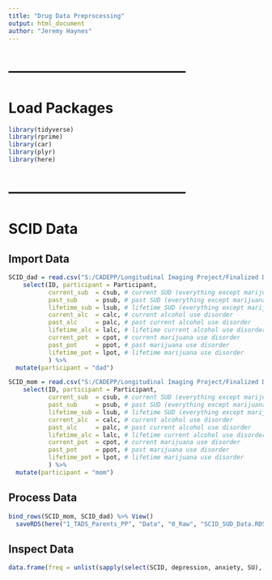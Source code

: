 ```yaml
---
title: "Drug Data Preprocessing"
output: html_document
author: "Jeremy Haynes"
---
```




# --------------------------------------
# Load Packages
```r
library(tidyverse)
library(rprime)
library(car)
library(plyr)
library(here)
```



# --------------------------------------
# SCID Data



## Import Data
```r
SCID_dad = read.csv("S:/CADEPP/Longitudinal Imaging Project/Finalized Datasets Spring 2022/Finalized Scored Data/T1/Interviews/SCID/Dad/5.23.2022_DadSCIDT1_diagnosesandsymptoms.csv") %>%
    select(ID, participant = Participant,
           current_sub  = csub, # current SUD (everything except marijuana and alcohol)
           past_sub     = psub, # past SUD (everything except marijuana and alcohol)
           lifetime_sub = lsub, # lifetime SUD (everything except marijuana and alcohol)
           current_alc  = calc, # current alcohol use disorder
           past_alc     = palc, # past current alcohol use disorder
           lifetime_alc = lalc, # lifetime current alcohol use disorder
           current_pot  = cpot, # current marijuana use disorder
           past_pot     = ppot, # past marijuana use disorder
           lifetime_pot = lpot, # lifetime marijuana use disorder
           ) %>% 
  mutate(participant = "dad")

SCID_mom = read.csv("S:/CADEPP/Longitudinal Imaging Project/Finalized Datasets Spring 2022/Finalized Scored Data/T1/Interviews/SCID/Mom/5.23.2022_MomSCIDT1_diagnosesandsymptoms.csv") %>% 
    select(ID, participant = Participant,
           current_sub  = csub, # current SUD (everything except marijuana and alcohol)
           past_sub     = psub, # past SUD (everything except marijuana and alcohol)
           lifetime_sub = lsub, # lifetime SUD (everything except marijuana and alcohol)
           current_alc  = calc, # current alcohol use disorder
           past_alc     = palc, # past current alcohol use disorder
           lifetime_alc = lalc, # lifetime current alcohol use disorder
           current_pot  = cpot, # current marijuana use disorder
           past_pot     = ppot, # past marijuana use disorder
           lifetime_pot = lpot, # lifetime marijuana use disorder
           ) %>% 
  mutate(participant = "mom")
```



## Process Data
```r
bind_rows(SCID_mom, SCID_dad) %>% View()
  saveRDS(here("1_TADS_Parents_PP", "Data", "0_Raw", "SCID_SUD_Data.RDS"))
```



## Inspect Data
```r
data.frame(freq = unlist(sapply(select(SCID, depression, anxiety, SU), table)))
```










